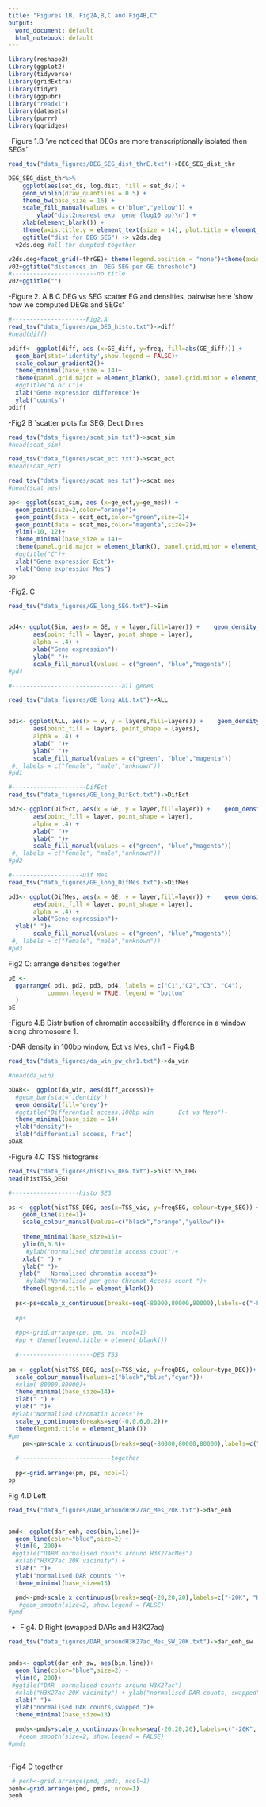 ```yaml
---
title: "Figures 1B, Fig2A,B,C and Fig4B,C"
output:
  word_document: default
  html_notebook: default
---
```




```r
library(reshape2)
library(ggplot2)
library(tidyverse)
library(gridExtra)
library(tidyr)
library(ggpubr)
library("readxl")
library(datasets)  
library(purrr)
library(ggridges)
```
-Figure 1.B 'we noticed that DEGs are more transcriptionally isolated then SEGs'
```r
read_tsv("data_figures/DEG_SEG_dist_thrE.txt")->DEG_SEG_dist_thr

DEG_SEG_dist_thr%>%
    ggplot(aes(set_ds, log.dist, fill = set_ds)) +
    geom_violin(draw_quantiles = 0.5) +
    theme_bw(base_size = 16) +
    scale_fill_manual(values = c("blue","yellow")) +
        ylab("dist2nearest expr gene (log10 bp)\n") +
    xlab(element_blank()) +
    theme(axis.title.y = element_text(size = 14), plot.title = element_text(size = 14, hjust = 0.5)) + 
    ggtitle("dist for DEG SEG") -> v2ds.deg
  v2ds.deg #all thr dumpted together

v2ds.deg+facet_grid(~thrGE)+ theme(legend.position = "none")+theme(axis.text.x=element_text(angle=90,hjust=1,vjust=0.5)) ->v02
v02+ggtitle("distances in  DEG SEG per GE threshold")
#------------------------no title
v02+ggtitle("")
```
-Figure 2. A B C DEG vs SEG scatter EG and densities, pairwise here
'show how we computed DEGs and SEGs'
```r
#---------------------Fig2.A
read_tsv("data_figures/pw_DEG_histo.txt")->diff
#head(diff)

pdiff<- ggplot(diff, aes (x=GE_diff, y=freq, fill=abs(GE_diff))) +
  geom_bar(stat='identity',show.legend = FALSE)+
  scale_colour_gradient2()+
  theme_minimal(base_size = 14)+
  theme(panel.grid.major = element_blank(), panel.grid.minor = element_blank())+
  #ggtitle("A or C")+
  xlab("Gene expression difference")+
  ylab("counts")
pdiff

```
-Fig2 B `scatter plots for SEG,  Dect Dmes

```r
read_tsv("data_figures/scat_sim.txt")->scat_sim
#head(scat_sim)

read_tsv("data_figures/scat_ect.txt")->scat_ect
#head(scat_ect)

read_tsv("data_figures/scat_mes.txt")->scat_mes
#head(scat_mes)

pp<- ggplot(scat_sim, aes (x=ge_ect,y=ge_mes)) +
  geom_point(size=2,color="orange")+
  geom_point(data = scat_ect,color="green",size=2)+
  geom_point(data = scat_mes,color="magenta",size=2)+
  ylim(-10, 12)+
  theme_minimal(base_size = 14)+
  theme(panel.grid.major = element_blank(), panel.grid.minor = element_blank())+
  #ggtitle("C")+
  xlab("Gene expression Ect")+
  ylab("Gene expression Mes")
pp
```
-Fig2. C
```r

read_tsv("data_figures/GE_long_SEG.txt")->Sim


pd4<- ggplot(Sim, aes(x = GE, y = layer,fill=layer)) +    geom_density_ridges(
       aes(point_fill = layer, point_shape = layer),
       alpha = .4) +
       xlab("Gene expression")+
       ylab(" ")+
       scale_fill_manual(values = c("green", "blue","magenta"))
#pd4

#-------------------------------all genes

read_tsv("data_figures/GE_long_ALL.txt")->ALL


pd1<- ggplot(ALL, aes(x = v, y = layers,fill=layers)) +    geom_density_ridges(
       aes(point_fill = layers, point_shape = layers),
       alpha = .4) +
       xlab(" ")+
       ylab(" ")+
       scale_fill_manual(values = c("green", "blue","magenta"))
 #, labels = c("female", "male","unknown")) 
#pd1

#---------------------DifEct
read_tsv("data_figures/GE_long_DifEct.txt")->DifEct

pd2<- ggplot(DifEct, aes(x = GE, y = layer,fill=layer)) +    geom_density_ridges(
       aes(point_fill = layer, point_shape = layer),
       alpha = .4) +
       xlab(" ")+
       ylab(" ")+
       scale_fill_manual(values = c("green", "blue","magenta"))
 #, labels = c("female", "male","unknown")) 
#pd2

#--------------------Dif Mes
read_tsv("data_figures/GE_long_DifMes.txt")->DifMes

pd3<- ggplot(DifMes, aes(x = GE, y = layer,fill=layer)) +    geom_density_ridges(
       aes(point_fill = layer, point_shape = layer),
       alpha = .4) +
       xlab("Gene expression")+
  ylab(" ")+
       scale_fill_manual(values = c("green", "blue","magenta"))
 #, labels = c("female", "male","unknown")) 
#pd3
```
Fig2 C: arrange densities together
```r
pE <-
  ggarrange( pd1, pd2, pd3, pd4, labels = c("C1","C2","C3", "C4"),
           common.legend = TRUE, legend = "bottom"
  )
pE
```

-Figure 4.B Distribution of chromatin accessibility difference in a window along chromosome 1.

-DAR density in 100bp window, Ect vs Mes, chr1 = Fig4.B

```r
read_tsv("data_figures/da_win_pw_chr1.txt")->da_win

#head(da_win)

pDAR<-  ggplot(da_win, aes(diff_access))+
  #geom_bar(stat='identity')
  geom_density(fill='grey')+
  #ggtitle("Differential access,100bp win       Ect vs Meso")+
  theme_minimal(base_size = 14)+
  ylab("density")+
  xlab("differential access, frac")
pDAR

```
-Figure 4.C TSS histograms

```r
read_tsv("data_figures/histTSS_DEG.txt")->histTSS_DEG
head(histTSS_DEG)

#-------------------histo SEG

ps <- ggplot(histTSS_DEG, aes(x=TSS_vic, y=freqSEG, colour=type_SEG)) + 
    geom_line(size=1)+
    scale_colour_manual(values=c("black","orange","yellow"))+
    
    theme_minimal(base_size=15)+
    ylim(0,0.6)+
     #ylab("normalised chromatin access count")+
    xlab(" ") + 
    ylab(" ")+
   ylab("   Normalised chromatin access")+
     #ylab("Normalised per gene Chromat Access count ")+
    theme(legend.title = element_blank())
  
  ps<-ps+scale_x_continuous(breaks=seq(-80000,80000,80000),labels=c("-80K", "TSS", "80K"))
  
  #ps
  
  #pp<-grid.arrange(pe, pm, ps, ncol=1)
  #pp + theme(legend.title = element_blank())
  
  #---------------------DEG TSS
  
pm <- ggplot(histTSS_DEG, aes(x=TSS_vic, y=freqDEG, colour=type_DEG))+ geom_line(size=1)+
  scale_colour_manual(values=c("black","blue","cyan"))+
  #xlim(-80000,80000)+
  theme_minimal(base_size=14)+
  xlab(" ") + 
  ylab(" ")+
 #ylab("Normalised Chromatin Access")+
  scale_y_continuous(breaks=seq(-0,0.6,0.2))+
  theme(legend.title = element_blank())
#pm
    pm<-pm+scale_x_continuous(breaks=seq(-80000,80000,80000),labels=c("-80K", "TSS","80K"))
  
  #--------------------------together
  
  pp<-grid.arrange(pm, ps, ncol=1)
pp

```

Fig 4.D Left
```r
read_tsv("data_figures/DAR_aroundH3K27ac_Mes_20K.txt")->dar_enh


pmd<- ggplot(dar_enh, aes(bin,line))+
  geom_line(color="blue",size=2) +
  ylim(0, 200)+
 #ggtile("DARM normalised counts around H3K27acMes") 
  #xlab("H3K27ac 20K vicinity") + 
  xlab(" ")+
  ylab("normalised DAR counts ")+
  theme_minimal(base_size=13)

  pmd<-pmd+scale_x_continuous(breaks=seq(-20,20,20),labels=c("-20K", "H3K27ac","20K"))
   #geom_smooth(size=2, show.legend = FALSE)
#pmd
```
- Fig4. D Right (swapped DARs and H3K27ac)

```r
read_tsv("data_figures/DAR_aroundH3K27ac_Mes_SW_20K.txt")->dar_enh_sw


pmds<- ggplot(dar_enh_sw, aes(bin,line))+
  geom_line(color="blue",size=2) +
  ylim(0, 200)+
 #ggtile("DAR  normalised counts around H3K27ac") 
  #xlab("H3K27ac 20K vicinity") + ylab("normalised DAR counts, swapped")+
  xlab(" ")+
  ylab("normalised DAR counts,swapped ")+
  theme_minimal(base_size=13)

  pmds<-pmds+scale_x_continuous(breaks=seq(-20,20,20),labels=c("-20K", "H3K27ac","20K"))
   #geom_smooth(size=2, show.legend = FALSE)
#pmds
 

```
-Fig4 D together
```r

 # penh<-grid.arrange(pmd, pmds, ncol=1)
penh<-grid.arrange(pmd, pmds, nrow=1)
penh

```


